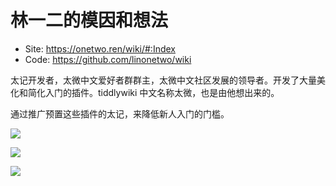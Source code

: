 # 林一二的模因和想法

- Site: https://onetwo.ren/wiki/#:Index
- Code: https://github.com/linonetwo/wiki

太记开发者，太微中文爱好者群群主，太微中文社区发展的领导者。开发了大量美化和简化入门的插件。tiddlywiki 中文名称太微，也是由他想出来的。

通过推广预置这些插件的太记，来降低新人入门的门槛。

![](./img/linonetwo-1.png)

![](./img/linonetwo-2.png)

![](./img/linonetwo-3.png)
